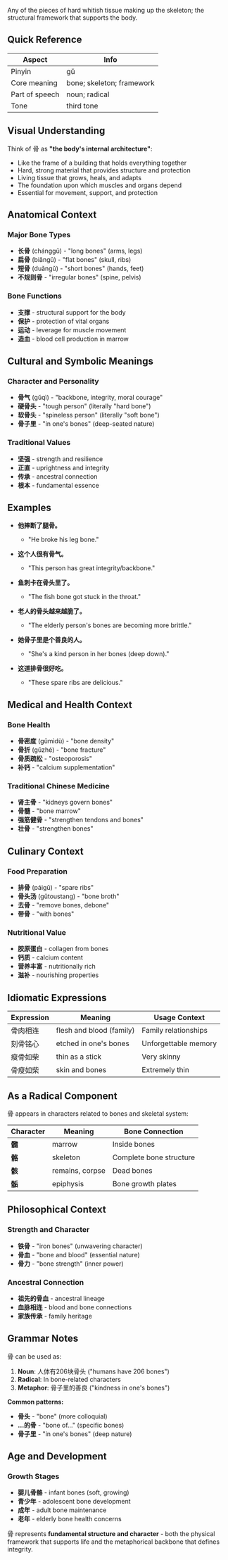 Any of the pieces of hard whitish tissue making up the skeleton; the structural framework that supports the body.

## Quick Reference

| Aspect         | Info                                      |
| -------------- | ----------------------------------------- |
| Pinyin         | gǔ                                        |
| Core meaning   | bone; skeleton; framework                 |
| Part of speech | noun; radical                             |
| Tone           | third tone                                |

## Visual Understanding

Think of 骨 as **"the body's internal architecture"**:

- Like the frame of a building that holds everything together
- Hard, strong material that provides structure and protection
- Living tissue that grows, heals, and adapts
- The foundation upon which muscles and organs depend
- Essential for movement, support, and protection

## Anatomical Context

### **Major Bone Types**
- **长骨** (chánggǔ) - "long bones" (arms, legs)
- **扁骨** (biǎngǔ) - "flat bones" (skull, ribs)
- **短骨** (duǎngǔ) - "short bones" (hands, feet)
- **不规则骨** - "irregular bones" (spine, pelvis)

### **Bone Functions**
- **支撑** - structural support for the body
- **保护** - protection of vital organs
- **运动** - leverage for muscle movement
- **造血** - blood cell production in marrow

## Cultural and Symbolic Meanings

### **Character and Personality**
- **骨气** (gǔqì) - "backbone, integrity, moral courage"
- **硬骨头** - "tough person" (literally "hard bone")
- **软骨头** - "spineless person" (literally "soft bone")
- **骨子里** - "in one's bones" (deep-seated nature)

### **Traditional Values**
- **坚强** - strength and resilience
- **正直** - uprightness and integrity
- **传承** - ancestral connection
- **根本** - fundamental essence

## Examples

- **他摔断了腿骨。**
  - "He broke his leg bone."

- **这个人很有骨气。**
  - "This person has great integrity/backbone."

- **鱼刺卡在骨头里了。**
  - "The fish bone got stuck in the throat."

- **老人的骨头越来越脆了。**
  - "The elderly person's bones are becoming more brittle."

- **她骨子里是个善良的人。**
  - "She's a kind person in her bones (deep down)."

- **这道排骨很好吃。**
  - "These spare ribs are delicious."

## Medical and Health Context

### **Bone Health**
- **骨密度** (gǔmìdù) - "bone density"
- **骨折** (gǔzhé) - "bone fracture"
- **骨质疏松** - "osteoporosis"
- **补钙** - "calcium supplementation"

### **Traditional Chinese Medicine**
- **肾主骨** - "kidneys govern bones"
- **骨髓** - "bone marrow"
- **强筋健骨** - "strengthen tendons and bones"
- **壮骨** - "strengthen bones"

## Culinary Context

### **Food Preparation**
- **排骨** (páigǔ) - "spare ribs"
- **骨头汤** (gǔtoustang) - "bone broth"
- **去骨** - "remove bones, debone"
- **带骨** - "with bones"

### **Nutritional Value**
- **胶原蛋白** - collagen from bones
- **钙质** - calcium content
- **营养丰富** - nutritionally rich
- **滋补** - nourishing properties

## Idiomatic Expressions

| Expression | Meaning                  | Usage Context           |
| ---------- | ------------------------ | ----------------------- |
| 骨肉相连   | flesh and blood (family) | Family relationships    |
| 刻骨铭心   | etched in one's bones    | Unforgettable memory    |
| 瘦骨如柴   | thin as a stick          | Very skinny             |
| 骨瘦如柴   | skin and bones           | Extremely thin          |

## As a Radical Component

骨 appears in characters related to bones and skeletal system:

| Character | Meaning           | Bone Connection          |
| --------- | ----------------- | ------------------------ |
| **髓**    | marrow            | Inside bones             |
| **骼**    | skeleton          | Complete bone structure  |
| **骸**    | remains, corpse   | Dead bones               |
| **骺**    | epiphysis         | Bone growth plates       |

## Philosophical Context

### **Strength and Character**
- **铁骨** - "iron bones" (unwavering character)
- **骨血** - "bone and blood" (essential nature)
- **骨力** - "bone strength" (inner power)

### **Ancestral Connection**
- **祖先的骨血** - ancestral lineage
- **血脉相连** - blood and bone connections
- **家族传承** - family heritage

## Grammar Notes

骨 can be used as:
1. **Noun**: 人体有206块骨头 ("humans have 206 bones")
2. **Radical**: In bone-related characters
3. **Metaphor**: 骨子里的善良 ("kindness in one's bones")

**Common patterns:**
- **骨头** - "bone" (more colloquial)
- **...的骨** - "bone of..." (specific bones)
- **骨子里** - "in one's bones" (deep nature)

## Age and Development

### **Growth Stages**
- **婴儿骨骼** - infant bones (soft, growing)
- **青少年** - adolescent bone development
- **成年** - adult bone maintenance
- **老年** - elderly bone health concerns

骨 represents **fundamental structure and character** - both the physical framework that supports life and the metaphorical backbone that defines integrity.

